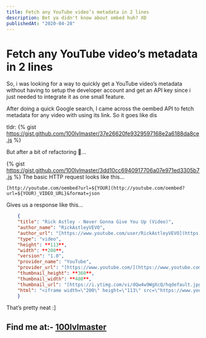 ```yaml
---
title: Fetch any YouTube video’s metadata in 2 lines
description: Bet ya didn't know about ombed huh? XD
publishedAt: "2020-04-28"
---
```


# Fetch any YouTube video’s metadata in 2 lines

So, i was looking for a way to quickly get a YouTube video’s metadata without having to setup the developer account and get an API key since i just needed to integrate it as one small feature.

After doing a quick Google search, I came across the oembed API to fetch metadata for any video with using its link. So it goes like dis

tldr:
{% gist https://gist.github.com/100lvlmaster/37e26620fe9329597168e2a6188da8ce.js %}

But after a bit of refactoring 🧹…

{% gist https://gist.github.com/100lvlmaster/3dd10cc6940917706a07e971ed3305b7.js %}
The basic HTTP request looks like this…

    [http://youtube.com/oembed?url=${YOUR](http://youtube.com/oembed?url=${YOUR)_VIDEO_URL}&format=json

Gives us a response like this…

```json
    {
    "title": "Rick Astley - Never Gonna Give You Up (Video)",
    "author_name": "RickAstleyVEVO",
    "author_url": "[https://www.youtube.com/user/RickAstleyVEVO](https://www.youtube.com/user/RickAstleyVEVO)",
    "type": "video",
    "height": **113**,
    "width": **200**,
    "version": "1.0",
    "provider_name": "YouTube",
    "provider_url": "[https://www.youtube.com/](https://www.youtube.com/)",
    "thumbnail_height": **360**,
    "thumbnail_width": **480**,
    "thumbnail_url": "[https://i.ytimg.com/vi/dQw4w9WgXcQ/hqdefault.jpg](https://i.ytimg.com/vi/dQw4w9WgXcQ/hqdefault.jpg)",
    "html": "<iframe width=\"200\" height=\"113\" src=\"https://www.youtube.com/embed/dQw4w9WgXcQ?feature=oembed\" frameborder=\"0\" allow=\"accelerometer; autoplay; clipboard-write; encrypted-media; gyroscope; picture-in-picture\" allowfullscreen></iframe>"
    }
```

That’s pretty neat :]

## Find me at:- [100lvlmaster](https://100lvlmaster.in)
